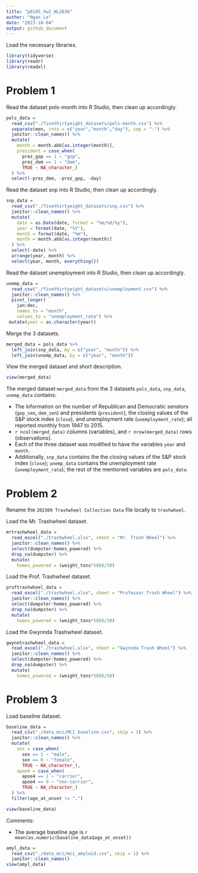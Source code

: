```yaml
---
title: "p8105_hw2_NL2836"
author: "Ngan Le"
date: "2023-10-04"
output: github_document
---
```


Load the necessary libraries. 

```r
library(tidyverse)
library(readr)
library(readxl)
```

# Problem 1 

Read the dataset pols-month into R Studio, then clean up accordingly.

```r
pols_data = 
  read_csv("./fivethirtyeight_datasets/pols-month.csv") %>% 
  separate(mon, into = c("year","month","day"), sep = "-") %>%
  janitor::clean_names() %>% 
  mutate(
    month = month.abb[as.integer(month)],
    president = case_when(
      prez_gop == 1 ~ "gop",
      prez_dem == 1 ~ "dem",
      TRUE ~ NA_character_)
  ) %>% 
  select(-prez_dem, -prez_gop, -day)
```

Read the dataset snp into R Studio, then clean up accordingly.

```r
snp_data = 
  read_csv("./fivethirtyeight_datasets/snp.csv") %>% 
  janitor::clean_names() %>% 
  mutate(
    date = as.Date(date, format = "%m/%d/%y"),
    year = format(date, "%Y"),
    month = format(date, "%m"),
    month = month.abb[as.integer(month)]
  ) %>%
  select(-date) %>%
  arrange(year, month) %>% 
  select(year, month, everything())
```

Read the dataset unemployment into R Studio, then clean up accordingly.

```r
unemp_data = 
  read_csv("./fivethirtyeight_datasets/unemployment.csv") %>% 
  janitor::clean_names() %>% 
  pivot_longer(
    jan:dec,
    names_to = "month",
    values_to = "unemployment_rate") %>% 
 mutate(year = as.character(year))
```

Merge the 3 datasets.

```r
merged_data = pols_data %>% 
  left_join(snp_data, by = c("year", "month")) %>% 
  left_join(unemp_data, by = c("year", "month"))

```

View the merged dataset and short description.

```r
view(merged_data)
```


The merged dataset `merged_data` from the 3 datasets `pols_data`, `snp_data`, `unemp_data` contains: 

- The information on the number of Republican and Democratic senators (`gop_sen`, `dem_sen`) and presidents (`president`), the closing values of the S&P stock index (`close`), and unemployment rate (`unemployment_rate`); all reported monthly from 1947 to 2015.
- `r ncol(merged_data)` columns (variables), and `r nrow(merged_data)` rows (observations).
- Each of the three dataset was modified to have the variables `year` and `month`.
- Additionally, `snp_data` contains the the closing values of the S&P stock index (`close`); `unemp_data` contains the unemployment rate (`unemployment_rate`); the rest of the mentioned variables are `pols_data`.


# Problem 2

Rename the `202309 Trashwheel Collection Data` file locally to `trashwheel`.

Load the Mr. Trashwheel dataset.

```r
mrtrashwheel_data = 
  read_excel("./trashwheel.xlsx", sheet = "Mr. Trash Wheel") %>% 
  janitor::clean_names() %>% 
  select(dumpster:homes_powered) %>% 
  drop_na(dumpster) %>% 
  mutate(
    homes_powered = (weight_tons*500)/30)
```
Load the Prof. Trashwheel dataset.

```r
proftrashwheel_data = 
  read_excel("./trashwheel.xlsx", sheet = "Professor Trash Wheel") %>% 
  janitor::clean_names() %>% 
  select(dumpster:homes_powered) %>% 
  drop_na(dumpster) %>% 
  mutate(
    homes_powered = (weight_tons*500)/30)
```

Load the Gwynnda Trashwheel dataset.

```r
gwynntrashwheel_data = 
  read_excel("./trashwheel.xlsx", sheet = "Gwynnda Trash Wheel") %>% 
  janitor::clean_names() %>% 
  select(dumpster:homes_powered) %>% 
  drop_na(dumpster) %>% 
  mutate(
    homes_powered = (weight_tons*500)/30)
```


# Problem 3

Load baseline dataset.

```r
baseline_data = 
  read_csv("./data_mci/MCI_baseline.csv", skip = 1) %>%
  janitor::clean_names() %>% 
  mutate(
    sex = case_when(
      sex == 1 ~ "male",
      sex == 0 ~ "female",
      TRUE ~ NA_character_),
    apoe4 = case_when(
      apoe4 == 1 ~ "carrier",
      apoe4 == 0 ~ "non-carrier",
      TRUE ~ NA_character_)
  ) %>% 
  filter(age_at_onset != ".")

view(baseline_data)
```

Comments: 

- The average baseline age is `r mean(as.numeric(baseline_data$age_at_onset))`


```r
amyl_data = 
  read_csv("./data_mci/mci_amyloid.csv", skip = 1) %>%
  janitor::clean_names() 
view(amyl_data)
```

